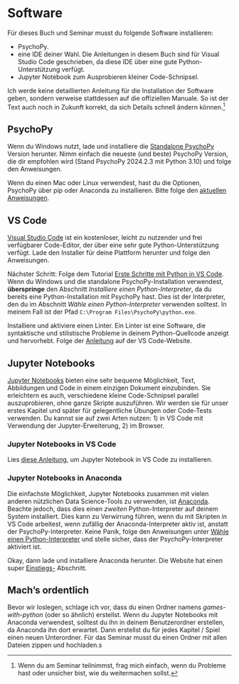 # Software {- #software-de}
Für dieses Buch und Seminar musst du folgende Software installieren:

* PsychoPy.
* eine IDE deiner Wahl. Die Anleitungen in diesem Buch sind für Visual Studio Code geschrieben, da diese IDE über eine gute Python-Unterstützung verfügt.
* Jupyter Notebook zum Ausprobieren kleiner Code-Schnipsel.

Ich werde keine detaillierten Anleitung für die Installation der Software geben, sondern verweise stattdessen auf die offiziellen Manuale. So ist der Text auch noch in Zukunft korrekt, da sich Details schnell ändern können.^[Wenn du am Seminar teilnimmst, frag mich einfach, wenn du Probleme hast oder unsicher bist, wie du weitermachen sollst.]

## PsychoPy {#install-psychopy-de}
Wenn du Windows nutzt, lade und installiere die [Standalone PsychoPy](https://www.psychopy.org/download.html) Version herunter. Nimm einfach die neueste (und beste) PsychoPy Version, die dir empfohlen wird (Stand PsychoPy 2024.2.3 mit Python 3.10) und folge den Anweisungen.

Wenn du einen Mac oder Linux verwendest, hast du die Optionen, PsychoPy über pip oder Anaconda zu installieren. Bitte folge den [aktuellen Anweisungen](https://www.psychopy.org/download.html#manual-installations).

## VS Code {#install-vs-code-de}
[Visual Studio Code](https://code.visualstudio.com/) ist ein kostenloser, leicht zu nutzender und frei verfügbarer Code-Editor, der über eine sehr gute Python-Unterstützung verfügt. Lade den Installer für deine Plattform herunter und folge den Anweisungen.

Nächster Schritt: Folge dem Tutorial [Erste Schritte mit Python in VS Code](https://code.visualstudio.com/docs/python/python-tutorial). Wenn du Windows und die standalone PsychoPy-Installation verwendest, **überspringe** den Abschnitt _Installiere einen Python-Interpreter_, da du bereits eine Python-Installation mit PsychoPy hast. Dies ist der Interpreter, den du im Abschnitt _Wähle einen Python-Interpreter_ verwenden solltest. In meinem Fall ist der Pfad `C:\Program Files\PsychoPy\python.exe`.

Installiere und aktiviere einen Linter. Ein Linter ist eine Software, die syntaktische und stilistische Probleme in deinem Python-Quellcode anzeigt und hervorhebt. Folge der [Anleitung](https://code.visualstudio.com/docs/python/linting) auf der VS Code-Website.

## Jupyter Notebooks {#jupyter-notebooks-de}
[Jupyter Notebooks](https://jupyter.org/) bieten eine sehr bequeme Möglichkeit, Text, Abbildungen und Code in einem einzigen Dokument einzubinden. Sie erleichtern es auch, verschiedene kleine Code-Schnipsel parallel auszuprobieren, ohne ganze Skripte auszuführen. Wir werden sie für unser erstes Kapitel und später für gelegentliche Übungen oder Code-Tests verwenden. Du kannst sie auf zwei Arten nutzen: 1) in VS Code mit Verwendung der Jupyter-Erweiterung, 2) im Browser.

### Jupyter Notebooks in VS Code
Lies [diese Anleitung](https://code.visualstudio.com/docs/datascience/jupyter-notebooks), um Jupyter Notebook in VS Code zu installieren.

### Jupyter Notebooks in Anaconda
Die einfachste Möglichkeit, Jupyter Notebooks zusammen mit vielen anderen nützlichen Data Science-Tools zu verwenden, ist [Anaconda](https://www.anaconda.com/products/individual). Beachte jedoch, dass dies einen _zweiten_ Python-Interpreter auf deinem System installiert. Dies kann zu Verwirrung führen, wenn du mit Skripten in VS Code arbeitest, wenn zufällig der Anaconda-Interpreter aktiv ist, anstatt der PsychoPy-Interpreter. Keine Panik, folge den Anweisungen unter [Wähle einen Python-Interpreter](https://code.visualstudio.com/docs/python/python-tutorial#_select-a-python-interpreter) und stelle sicher, dass der PsychoPy-Interpreter aktiviert ist.

Okay, dann lade und installiere Anaconda herunter. Die Website hat einen super [Einstiegs-](https://docs.anaconda.com/anaconda/user-guide/getting-started/) Abschnitt.

## Mach's ordentlich {#files-folder-de}
Bevor wir loslegen, schlage ich vor, dass du einen Ordner namens _games-with-python_ (oder so ähnlich) erstellst. Wenn du Jupyter Notebooks mit Anaconda verwendest, solltest du ihn in deinem Benutzerordner erstellen, da Anaconda ihn dort erwartet. Dann erstellst du für jedes Kapitel / Spiel einen neuen Unterordner. Für das Seminar musst du einen Ordner mit allen Dateien zippen und hochladen.s
